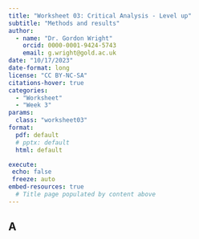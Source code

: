 ```yaml
---
title: "Worksheet 03: Critical Analysis - Level up"
subtitle: "Methods and results"
author: 
  - name: "Dr. Gordon Wright"
    orcid: 0000-0001-9424-5743
    email: g.wright@gold.ac.uk
date: "10/17/2023"
date-format: long
license: "CC BY-NC-SA"
citations-hover: true
categories: 
  - "Worksheet"
  - "Week 3"
params:
  class: "worksheet03"
format: 
  pdf: default
  # pptx: default
  html: default

execute:
 echo: false
 freeze: auto
embed-resources: true
  # Title page populated by content above
---
```


## A
